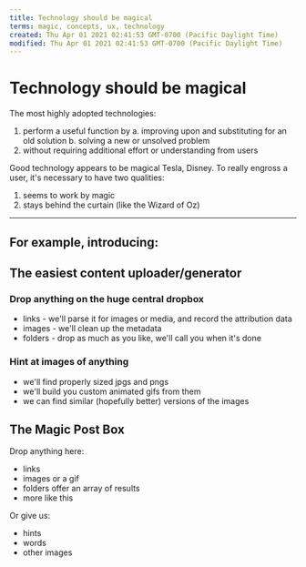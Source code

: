 ```yaml
---
title: Technology should be magical
terms: magic, concepts, ux, technology
created: Thu Apr 01 2021 02:41:53 GMT-0700 (Pacific Daylight Time)
modified: Thu Apr 01 2021 02:41:53 GMT-0700 (Pacific Daylight Time)
---
```


# Technology should be magical

The most highly adopted technologies:

1. perform a useful function by
   a. improving upon and substituting for an old solution
   b. solving a new or unsolved problem
2. without requiring additional effort or understanding from users

Good technology appears to be magical Tesla, Disney.
To really engross a user, it's necessary to have two qualities:

1. seems to work by magic
2. stays behind the curtain (like the Wizard of Oz)

---

## For example, introducing:

## The easiest content uploader/generator

### Drop anything on the huge central dropbox

- links - we'll parse it for images or media, and record the attribution data
- images - we'll clean up the metadata
- folders - drop as much as you like, we'll call you when it's done

### Hint at images of anything

- we'll find properly sized jpgs and pngs
- we'll build you custom animated gifs from them
- we can find similar (hopefully better) versions of the images

## The Magic Post Box

Drop anything here:

- links
- images or a gif
- folders offer an array of results
- more like this

Or give us:

- hints
- words
- other images
